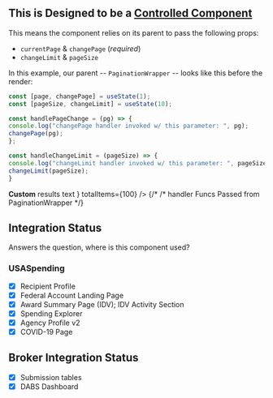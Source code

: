 

<Meta
    title="Pagination"
    component={Pagination}
/>

## This is Designed to be a [Controlled Component](https://reactjs.org/docs/forms.html#controlled-components)
This means the component relies on its parent to pass the following props:
 -  `currentPage` & `changePage` (_required_)
 - `changeLimit` & `pageSize`

In this example, our parent -- `PaginationWrapper` -- looks like this before the render:

```javascript
const [page, changePage] = useState(1);
const [pageSize, changeLimit] = useState(10);

const handlePageChange = (pg) => {
console.log("changePage handler invoked w/ this parameter: ", pg);
changePage(pg);
};

const handleChangeLimit = (pageSize) => {
console.log("changeLimit handler invoked w/ this parameter: ", pageSize);
changeLimit(pageSize);
}
```


<Canvas>
    <Story name='Limit selector and "Go to page"'>
        <PaginationWrapper>
            <Pagination
                goToPage
                id="sample-id-1"
                limitSelector
                resultsText
                pageSize={10}
                totalItems={100} />
        </PaginationWrapper>
    </Story>
</Canvas>

<Canvas>
    <Story name='"Go to Page"'>
        <PaginationWrapper>
            <Pagination
                goToPage
                id="sample-id-2"
                pageSize={10}
                totalItems={100} />
        </PaginationWrapper>
    </Story>
</Canvas>

<Canvas>
    <Story name="Limit Selector">
        <PaginationWrapper>
            <Pagination
                limitSelector
                resultsText
                pageSize={10}
                totalItems={100} />
        </PaginationWrapper>
    </Story>
</Canvas>

<Canvas>
    <Story name="Custom Results Text">
        <PaginationWrapper>
            <Pagination
                pageSize={10}
                resultsText={
                    <div className="usa-dt-pagination__totals">
                        <strong>Custom</strong> results text
                    </div>
                }
                totalItems={100} />
        </PaginationWrapper>
    </Story>
</Canvas>

<Canvas>
    <Story name="Default Results Text">
        <PaginationWrapper>
            <Pagination
                resultsText
                pageSize={10}
                totalItems={100} />
        </PaginationWrapper>
    </Story>
</Canvas>

<Canvas>
    <Story name="Default">
        <PaginationWrapper>
            {/* /* handler Funcs Passed from PaginationWrapper */}
            <Pagination
                pageSize={10}
                totalItems={100} />
        </PaginationWrapper>
    </Story>
</Canvas>


<ArgsTable of={Pagination} />

## Integration Status
Answers the question, where is this component used?

### USASpending
- [x] Recipient Profile
- [x] Federal Account Landing Page
- [x] Award Summary Page (IDV); IDV Activity Section
- [x] Spending Explorer
- [x] Agency Profile v2
- [x] COVID-19 Page

## Broker Integration Status
- [x] Submission tables
- [x] DABS Dashboard

